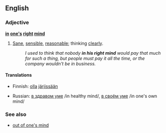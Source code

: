 ==English==

===Adjective===
'''[[in]] [[one's]] [[right]] [[mind]]'''
#{{idiom}} [[sane|Sane]], [[sensible]], [[reasonable]]; thinking [[clearly]].
#:''I used to think that nobody '''in his right mind''' would pay that much for such a thing, but people must pay it all the time, or the company wouldn't be in business.''

====Translations====
{{trans-top|sane}}
* Finnish: [[olla]] [[järjissä]][[-än|än]]
{{trans-mid}}
*Russian: [[в здравом уме]] /in healthy mind/, [[в своём уме]] /in one's own mind/
{{trans-bottom}}

===See also===
*[[out of one's mind]]